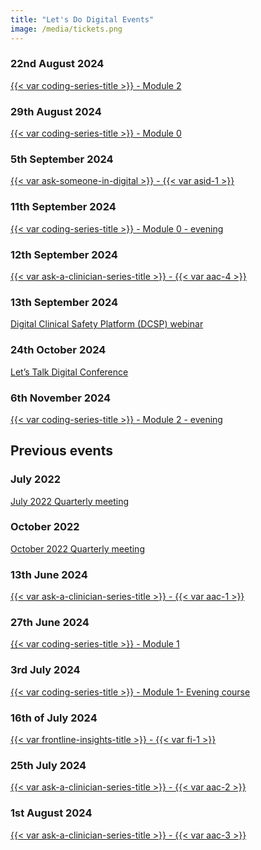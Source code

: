 ```yaml
---
title: "Let's Do Digital Events"
image: /media/tickets.png
---
```



### 22nd August 2024

[{{< var coding-series-title >}} - Module 2](programming-in-healthcare/module-2-22-08-24.qmd)


### 29th August 2024

[{{< var coding-series-title >}} - Module 0](programming-in-healthcare/module-0-29-08-24.qmd)

### 5th September 2024

[{{< var ask-someone-in-digital >}} - {{< var asid-1 >}}](ask-someone-in-digital/1.qmd)


### 11th September 2024

[{{< var coding-series-title >}} - Module 0 - evening](programming-in-healthcare/module-0-11-09-24.qmd)

### 12th September 2024

[{{< var ask-a-clinician-series-title >}} - {{< var aac-4 >}}](ask-a-clinician/4.qmd)


### 13th September 2024

[Digital Clinical Safety Platform (DCSP) webinar](dcsa/1.qmd)


### 24th October 2024

[Let's Talk Digital Conference](/conferences/2024/index.qmd)


### 6th November 2024

[{{< var coding-series-title >}} - Module 2 - evening](programming-in-healthcare/module-2-06-10-24.qmd)


## Previous events


### July 2022

[July 2022 Quarterly meeting](https://www.youtube.com/watch?v=x6-jPJxEqp8&list=PLv5yR6DkBB8rWE4m482wj5rqMK2k9NtyH)


### October 2022

[October 2022 Quarterly meeting](https://www.youtube.com/watch?v=Ke-UhqCRRlU&list=PLv5yR6DkBB8rWE4m482wj5rqMK2k9NtyH)


### 13th June 2024

[{{< var ask-a-clinician-series-title >}} - {{< var aac-1 >}}](ask-a-clinician-1.qmd)


### 27th June 2024

[{{< var coding-series-title >}} - Module 1](programming-in-healthcare-module-1-June-2024.qmd)


### 3rd July 2024


[{{< var coding-series-title >}} - Module 1- Evening course](programming-in-healthcare-module-1-July-2024.qmd)


### 16th of July 2024

[{{< var frontline-insights-title >}} - {{< var fi-1 >}}](frontline-insights/1.qmd)


### 25th July 2024

[{{< var ask-a-clinician-series-title >}} - {{< var aac-2 >}}](ask-a-clinician/2.qmd)


### 1st August 2024

[{{< var ask-a-clinician-series-title >}} - {{< var aac-3 >}}](ask-a-clinician-3.qmd)